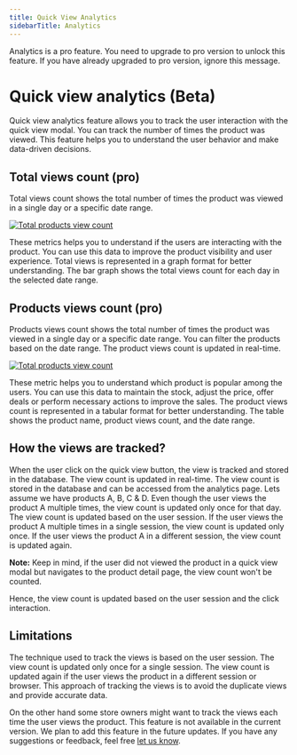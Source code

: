 ```yaml
---
title: Quick View Analytics
sidebarTitle: Analytics
---
```



<GoPro title="Requires pro" link="https://addonify.com/product/addonify-quick-view-for-woocommerce/#pricing">
	<div className="block relative">
		<p className="block text-base text-blue-800 dark:text-white">
			Analytics is a pro feature. You need to upgrade to pro version to unlock this feature. If you have already upgraded to pro version, ignore this message.
		</p>
	</div>
</GoPro>

# Quick view analytics (Beta)

Quick view analytics feature allows you to track the user interaction with the quick view modal. You can track the number of times the product was viewed. This feature helps you to understand the user behavior and make data-driven decisions.

## Total views count (pro)

Total views count shows the total number of times the product was viewed in a single day or a specific date range.

[![Total products view count](/products/quick-view/analytics-1.png)](/products/quick-view/analytics-1.png)

These metrics helps you to understand if the users are interacting with the product. You can use this data to improve the product visibility and user experience. Total views is represented in a graph format for better understanding. The bar graph shows the total views count for each day in the selected date range. 

## Products views count (pro)

Products views count shows the total number of times the product was viewed in a single day or a specific date range. You can filter the products based on the date range. The product views count is updated in real-time.

[![Total products view count](/products/quick-view/analytics-2.png)](/products/quick-view/analytics-2.png)

These metric helps you to understand which product is popular among the users. You can use this data to maintain the stock, adjust the price, offer deals or perform necessary actions to improve the sales. The product views count is represented in a tabular format for better understanding. The table shows the product name, product views count, and the date range.

## How the views are tracked?

When the user click on the quick view button, the view is tracked and stored in the database. The view count is updated in real-time. The view count is stored in the database and can be accessed from the analytics page. Lets assume we have products A, B, C & D. Even though the user views the product A multiple times, the view count is updated only once for that day. The view count is updated based on the user session. If the user views the product A multiple times in a single session, the view count is updated only once. If the user views the product A in a different session, the view count is updated again.

**Note:** Keep in mind, if the user did not viewed the product in a quick view modal but navigates to the product detail page, the view count won't be counted. 

Hence, the view count is updated based on the user session and the click interaction. 

## Limitations

The technique used to track the views is based on the user session. The view count is updated only once for a single session. The view count is updated again if the user views the product in a different session or browser. This approach of tracking the views is to avoid the duplicate views and provide accurate data. 

On the other hand some store owners might want to track the views each time the user views the product. This feature is not available in the current version. We plan to add this feature in the future updates. If you have any suggestions or feedback, feel free [let us know](https://addonify.com/contact/).



